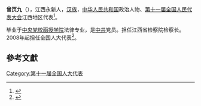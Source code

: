 '''曾页九'''（{{bd|1950年||}}），江西永新人，[[汉族|汉族]]，[[中华人民共和国|中华人民共和国]]政治人物、[[第十一届全国人民代表大会|第十一届全国人民代表大会]]江西地区代表<ref>{{cite web|author=新华网|title=第十一届全国人大代表|url=http://news.xinhuanet.com/ziliao/2008-03/03/content_7708230.htm?node=36628|publisher=新华网|accessdate=2014-01-07|archive-date=2014-01-10|archive-url=https://web.archive.org/web/20140110211415/http://news.xinhuanet.com/ziliao/2008-03/03/content_7708230.htm?node=36628|dead-url=no}}</ref>。

毕业于[[中央党校函授学院|中央党校函授学院]]法律专业，是[[中共|中共]]党员。担任江西省检察院检察长。2008年起担任全国人大代表<ref>{{cite news|title=全国人大代表信息-曾页九|url= http://210.82.31.1:8084/delegate/viewDelegate.action?dbid=111189|accessdate=2013-04-05|newspaper=全国人大网|archive-url=https://web.archive.org/web/20140424083735/http://www.npc.gov.cn/delegate/viewDelegate.action?dbid=111189|archive-date=2014-04-24|dead-url=yes}}</ref>。

==參考文獻==
{{reflist}}
[[Category:第十一届全国人大代表|Category:第十一届全国人大代表]]